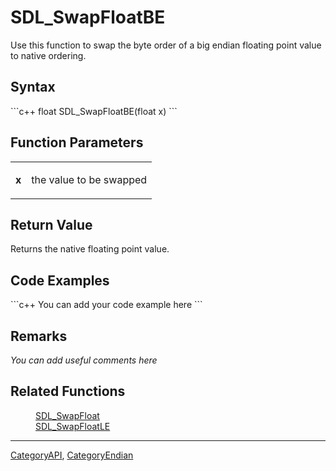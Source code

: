 <!-- pragma section-numbers off -->
<!-- pragma disable-camelcase -->

= SDL_SwapFloatBE =
Use this function to swap the byte order of a big endian floating point value to native ordering.


== Syntax ==
```c++
float SDL_SwapFloatBE(float x)
```

== Function Parameters ==
{|
|'''x'''
|the value to be swapped
|}

== Return Value ==
Returns the native floating point value.

== Code Examples ==
```c++
You can add your code example here
```

== Remarks ==
''You can add useful comments here''

== Related Functions ==
:[[SDL_SwapFloat]]
:[[SDL_SwapFloatLE]]

----
[[CategoryAPI]], [[CategoryEndian]]
